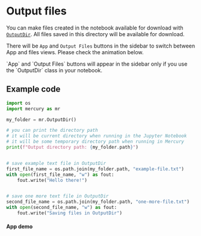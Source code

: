 
# Output files 

You can make files created in the notebook available for download with [`OutputDir`](/docs/output-widgets/outputdir). 
All files saved in this directory will be available for download.

There will be `App` and `Output Files` buttons in the sidebar to switch between App and files views. Please check the animation below.



<Callout type="info">
  `App` and `Output Files` buttons will appear in the sidebar only if you use the `OutputDir` class in your notebook. 
</Callout>

## Example code 

```python
import os
import mercury as mr

my_folder = mr.OutputDir()

# you can print the directory path
# it will be current directory when running in the Jupyter Notebook
# it will be some temporary directory path when running in Mercury
print(f"Output directory path: {my_folder.path}")


# save example text file in OutputDir
first_file_name = os.path.join(my_folder.path, "example-file.txt")
with open(first_file_name, "w") as fout:
    fout.write("Hello there!")


# save one more text file in OutputDir
second_file_name = os.path.join(my_folder.path, "one-more-file.txt")
with open(second_file_name, "w") as fout:
    fout.write("Saving files in OutputDir")
```

<Screenshot src={notebookPng} alt="Notebook code with output files for download" />

#### App demo 

<Screenshot src={appGif} alt="Mercury App with output files for download" />

